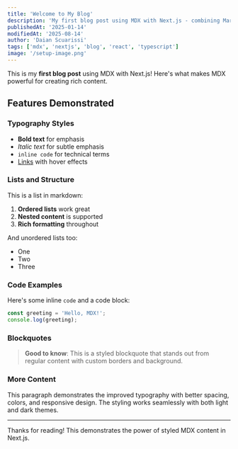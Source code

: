 ```yaml
---
title: 'Welcome to My Blog'
description: 'My first blog post using MDX with Next.js - combining Markdown with React components.'
publishedAt: '2025-01-14'
modifiedAt: '2025-08-14'
author: 'Daian Scuarissi'
tags: ['mdx', 'nextjs', 'blog', 'react', 'typescript']
image: '/setup-image.png'
---
```


This is my **first blog post** using MDX with Next.js! Here's what makes MDX powerful for creating rich content.

## Features Demonstrated

### Typography Styles

- **Bold text** for emphasis
- _Italic text_ for subtle emphasis
- `inline code` for technical terms
- [Links](https://nextjs.org) with hover effects

### Lists and Structure

This is a list in markdown:

1. **Ordered lists** work great
2. **Nested content** is supported
3. **Rich formatting** throughout

And unordered lists too:

- One
- Two
- Three

### Code Examples

Here's some inline `code` and a code block:

```javascript
const greeting = 'Hello, MDX!';
console.log(greeting);
```

### Blockquotes

> **Good to know**: This is a styled blockquote that stands out from regular content with custom borders and background.

### More Content

This paragraph demonstrates the improved typography with better spacing, colors, and responsive design. The styling works seamlessly with both light and dark themes.

---

Thanks for reading! This demonstrates the power of styled MDX content in Next.js.
